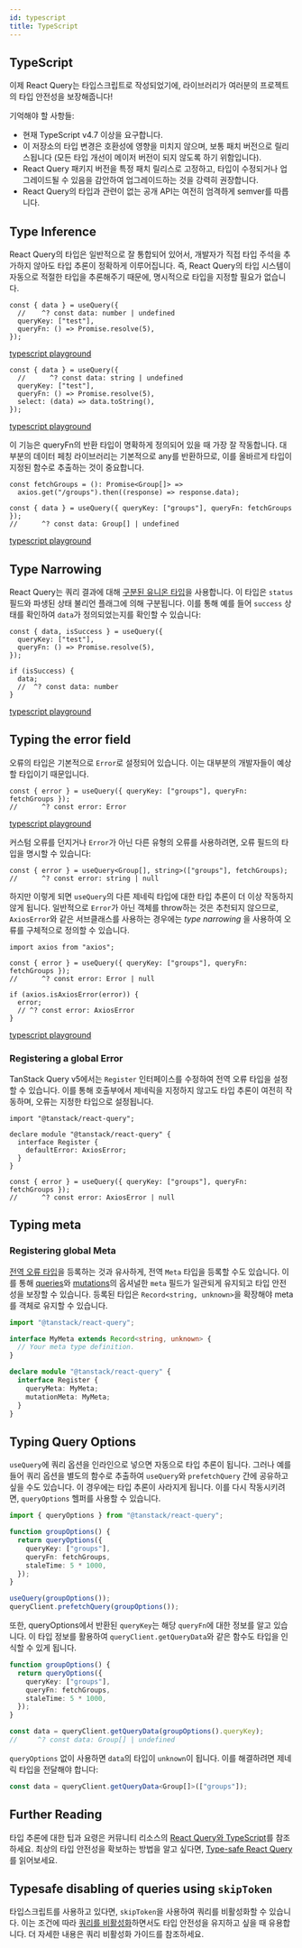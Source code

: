 ```yaml
---
id: typescript
title: TypeScript
---
```


## TypeScript

이제 React Query는 타입스크립트로 작성되었기에, 라이브러리가 여러분의 프로젝트의 타입 안전성을 보장해줍니다!

기억해야 할 사항들:

- 현재 TypeScript v4.7 이상을 요구합니다.
- 이 저장소의 타입 변경은 호환성에 영향을 미치지 않으며, 보통 패치 버전으로 릴리스됩니다 (모든 타입 개선이 메이저 버전이 되지 않도록 하기 위함입니다).
- React Query 패키지 버전을 특정 패치 릴리스로 고정하고, 타입이 수정되거나 업그레이드될 수 있음을 감안하여 업그레이드하는 것을 강력히 권장합니다.
- React Query의 타입과 관련이 없는 공개 API는 여전히 엄격하게 semver를 따릅니다.

## Type Inference

React Query의 타입은 일반적으로 잘 통합되어 있어서, 개발자가 직접 타입 주석을 추가하지 않아도 타입 추론이 정확하게 이루어집니다. 즉, React Query의 타입 시스템이 자동으로 적절한 타입을 추론해주기 때문에, 명시적으로 타입을 지정할 필요가 없습니다.

[//]: # "TypeInference1"

```tsx
const { data } = useQuery({
  //    ^? const data: number | undefined
  queryKey: ["test"],
  queryFn: () => Promise.resolve(5),
});
```

[typescript playground](https://www.typescriptlang.org/play?#code/JYWwDg9gTgLgBAbzgVwM4FMCKz1QJ5wC+cAZlBCHAORToCGAxjALQCOO+VAsAFC8MQAdqnhIAJnRh0icALwoM2XHgAUAbSqDkIAEa4qAXQA0cFQEo5APjgAFciGAYAdLVQQANgDd0KgKxmzXgB6ILgw8IA9AH5eIA)

[//]: # "TypeInference1"
[//]: # "TypeInference2"

```tsx
const { data } = useQuery({
  //      ^? const data: string | undefined
  queryKey: ["test"],
  queryFn: () => Promise.resolve(5),
  select: (data) => data.toString(),
});
```

[typescript playground](https://www.typescriptlang.org/play?#code/JYWwDg9gTgLgBAbzgVwM4FMCKz1QJ5wC+cAZlBCHAORToCGAxjALQCOO+VAsAFC8MQAdqnhIAJnRh0icALwoM2XHgAUAbSox0IqgF0ANHBUBKOQD44ABXIhgGAHS1UEADYA3dCoCsxw0gwu6EwAXHASUuZhknT2MBAAyjBQwIIA5iaExrwA9Nlw+QUAegD8vEA)

[//]: # "TypeInference2"

이 기능은 queryFn의 반환 타입이 명확하게 정의되어 있을 때 가장 잘 작동합니다. 대부분의 데이터 페칭 라이브러리는 기본적으로 any를 반환하므로, 이를 올바르게 타입이 지정된 함수로 추출하는 것이 중요합니다.

[//]: # "TypeInference3"

```tsx
const fetchGroups = (): Promise<Group[]> =>
  axios.get("/groups").then((response) => response.data);

const { data } = useQuery({ queryKey: ["groups"], queryFn: fetchGroups });
//      ^? const data: Group[] | undefined
```

[typescript playground](https://www.typescriptlang.org/play?#code/JYWwDg9gTgLgBAbzgVwM4FMCKz1QJ5wC+cAZlBCHAORToCGAxjALQCOO+VAsAFCiSw4dAB7AIqUuUpURY1Nx68YeMOjgBxcsjBwAvIjjAAJgC44AO2QgARriK9eDCOdTwS6GAwAWmiNon6ABQAlGYAClLAGAA8vtoA2gC6AHx6qbLiAHQA5h6BVAD02Vpg8sGZMF7o5oG0qJAuarqpdQ0YmUZ0MHTBDjxOLvBInd1EeigY2Lh4gfFUxX6lVIkANKQe3nGlvTwFBXAHhwB6APxwA65wI3RmW0lwAD4o5kboJMDm6Ea8QA)

[//]: # "TypeInference3"

## Type Narrowing

React Query는 쿼리 결과에 대해 [구분된 유니온 타입](https://www.typescriptlang.org/docs/handbook/typescript-in-5-minutes-func.html#discriminated-unions)을 사용합니다. 이 타입은 `status` 필드와 파생된 상태 불리언 플래그에 의해 구분됩니다. 이를 통해 예를 들어 `success` 상태를 확인하여 `data`가 정의되었는지를 확인할 수 있습니다:

[//]: # "TypeNarrowing"

```tsx
const { data, isSuccess } = useQuery({
  queryKey: ["test"],
  queryFn: () => Promise.resolve(5),
});

if (isSuccess) {
  data;
  //  ^? const data: number
}
```

[typescript playground](https://www.typescriptlang.org/play?#code/JYWwDg9gTgLgBAbzgVwM4FMCKz1QJ5wC+cAZlBCHAORToCGAxjALQCOO+VAsAFC8MQAdqnhIAJnRh0ANHGCoAysgYN0qVETgBeFBmy48ACgDaVGGphUAurMMBKbQD44ABXIh56AHS1UEADYAbuiGAKx2dry8wCRwhvJKKmqoDgi8cBlwElK8APS5GQB6APy8hLxAA)

[//]: # "TypeNarrowing"

## Typing the error field

오류의 타입은 기본적으로 `Error`로 설정되어 있습니다. 이는 대부분의 개발자들이 예상할 타입이기 때문입니다.

[//]: # "TypingError"

```tsx
const { error } = useQuery({ queryKey: ["groups"], queryFn: fetchGroups });
//      ^? const error: Error
```

[typescript playground](https://www.typescriptlang.org/play?#code/JYWwDg9gTgLgBAbzgVwM4FMCKz1QJ5wC+cAZlBCHAOQACMAhgHaoMDGA1gPRTr2swBaAI458VALAAoUJFhx6AD2ARUpcpSqLlqCZKkw8YdHADi5ZGDgBeRHGAATAFxxGyEACNcRKVNYRm8CToMKwAFmYQFqo2ABQAlM4ACurAGAA8ERYA2gC6AHzWBVoqAHQA5sExVJxl5mA6cSUwoeiMMTyokMzGVgUdXRgl9vQMcT6SfgG2uORQRNYoGNi4eDFZVLWR9VQ5ADSkwWGZ9WOSnJxwl1cAegD8QA)

[//]: # "TypingError"

커스텀 오류를 던지거나 `Error`가 아닌 다른 유형의 오류를 사용하려면, 오류 필드의 타입을 명시할 수 있습니다:

[//]: # "TypingError2"

```tsx
const { error } = useQuery<Group[], string>(["groups"], fetchGroups);
//      ^? const error: string | null
```

[//]: # "TypingError2"

하지만 이렇게 되면 `useQuery`의 다른 제네릭 타입에 대한 타입 추론이 더 이상 작동하지 않게 됩니다. 일반적으로 `Error`가 아닌 객체를 throw하는 것은 추천되지 않으므로, `AxiosError`와 같은 서브클래스를 사용하는 경우에는 _type narrowing_ 을 사용하여 오류를 구체적으로 정의할 수 있습니다.

[//]: # "TypingError3"

```tsx
import axios from "axios";

const { error } = useQuery({ queryKey: ["groups"], queryFn: fetchGroups });
//      ^? const error: Error | null

if (axios.isAxiosError(error)) {
  error;
  // ^? const error: AxiosError
}
```

[typescript playground](https://www.typescriptlang.org/play?#code/JYWwDg9gTgLgBAbzgVwM4FMCKz1QJ5wC+cAZlBCHAOQACMAhgHaoMDGA1gPRTr2swBaAI458VALAAoUJFhx6AD2ARUpcpSqLlqCZKkw8YdHADi5ZGDgBeRHGAATAFxxGyEACNcRKVNYRm8CToMKwAFmYQFqo2ABQAlM4ACurAGAA8ERYA2gC6AHzWBVoqAHQA5sExVJxl5mA6cSUwoeiMMTyokMzGVgUdXRgl9vQMcT6SfgG2uORQRNYoGNi4eDFIIisA0uh4zllUtZH1VDkANHAb+ABijM5BIeF1qoRjkpyccJ9fAHoA-OPAEhwGLFVAlVIAQSUKgAolBZjEZtA4nFEFJPkioOi4O84H8pIQgA)

[//]: # "TypingError3"

### Registering a global Error

TanStack Query v5에서는 `Register` 인터페이스를 수정하여 전역 오류 타입을 설정할 수 있습니다. 이를 통해 호출부에서 제네릭을 지정하지 않고도 타입 추론이 여전히 작동하며, 오류는 지정한 타입으로 설정됩니다.

[//]: # "RegisterErrorType"

```tsx
import "@tanstack/react-query";

declare module "@tanstack/react-query" {
  interface Register {
    defaultError: AxiosError;
  }
}

const { error } = useQuery({ queryKey: ["groups"], queryFn: fetchGroups });
//      ^? const error: AxiosError | null
```

[//]: # "RegisterErrorType"
[//]: # "TypingMeta"

## Typing meta

### Registering global Meta

[전역 오류 타입](#registering-a-global-error)을 등록하는 것과 유사하게, 전역 `Meta` 타입을 등록할 수도 있습니다. 이를 통해 [queries](/docs/api-references/useQuery)와 [mutations](/docs/api-references/useMutation)의 옵셔널한 `meta` 필드가 일관되게 유지되고 타입 안전성을 보장할 수 있습니다. 등록된 타입은 `Record<string, unknown>`을 확장해야 meta를 객체로 유지할 수 있습니다.

```ts
import "@tanstack/react-query";

interface MyMeta extends Record<string, unknown> {
  // Your meta type definition.
}

declare module "@tanstack/react-query" {
  interface Register {
    queryMeta: MyMeta;
    mutationMeta: MyMeta;
  }
}
```

[//]: # "TypingMeta"
[//]: # "TypingQueryOptions"

## Typing Query Options

`useQuery`에 쿼리 옵션을 인라인으로 넣으면 자동으로 타입 추론이 됩니다. 그러나 예를 들어 쿼리 옵션을 별도의 함수로 추출하여 `useQuery`와 `prefetchQuery` 간에 공유하고 싶을 수도 있습니다. 이 경우에는 타입 추론이 사라지게 됩니다. 이를 다시 작동시키려면, `queryOptions` 헬퍼를 사용할 수 있습니다.

```ts
import { queryOptions } from "@tanstack/react-query";

function groupOptions() {
  return queryOptions({
    queryKey: ["groups"],
    queryFn: fetchGroups,
    staleTime: 5 * 1000,
  });
}

useQuery(groupOptions());
queryClient.prefetchQuery(groupOptions());
```

또한, queryOptions에서 반환된 `queryKey`는 해당 `queryFn`에 대한 정보를 알고 있습니다. 이 타입 정보를 활용하여 `queryClient.getQueryData`와 같은 함수도 타입을 인식할 수 있게 됩니다.

```ts
function groupOptions() {
  return queryOptions({
    queryKey: ["groups"],
    queryFn: fetchGroups,
    staleTime: 5 * 1000,
  });
}

const data = queryClient.getQueryData(groupOptions().queryKey);
//     ^? const data: Group[] | undefined
```

`queryOptions` 없이 사용하면 `data`의 타입이 `unknown`이 됩니다. 이를 해결하려면 제네릭 타입을 전달해야 합니다:

```ts
const data = queryClient.getQueryData<Group[]>(["groups"]);
```

[//]: # "TypingQueryOptions"
[//]: # "Materials"

## Further Reading

타입 추론에 대한 팁과 요령은 커뮤니티 리소스의 [React Query와 TypeScript](/docs/community-resources/tkdodo-s-blog)를 참조하세요. 최상의 타입 안전성을 확보하는 방법을 알고 싶다면, [Type-safe React Query](/docs/community-resources/tkdodo-s-blog)를 읽어보세요.

[//]: # "Materials"

## Typesafe disabling of queries using `skipToken`

타입스크립트를 사용하고 있다면, `skipToken`을 사용하여 쿼리를 비활성화할 수 있습니다. 이는 조건에 따라 [쿼리를 비활성화](/docs/guides-and-concepts/disabling-queries)하면서도 타입 안전성을 유지하고 싶을 때 유용합니다. 더 자세한 내용은 쿼리 비활성화 가이드를 참조하세요.
